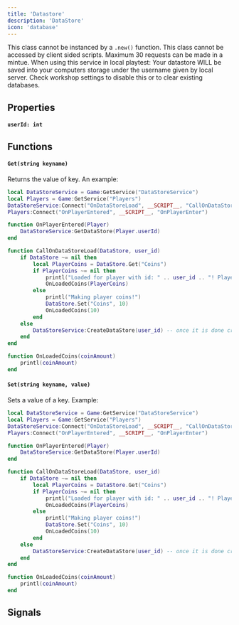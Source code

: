 ```yaml
---
title: 'Datastore'
description: 'DataStore'
icon: 'database'
---
```


<Warning>This class cannot be instanced by a `.new()` function.</Warning>
<Warning>This class cannot be accessed by client sided scripts.</Warning>
<Warning>Maximum 30 requests can be made in a mintue.</Warning>
<Info>When using this service in local playtest: Your datastore WILL be saved into your computers storage under the username given by local server. Check workshop settings to disable this or to clear existing databases. </Info>

## Properties
#### `userId: int`

## Functions
#### `Get(string keyname)`
Returns the value of key. An example:
```lua
local DataStoreService = Game:GetService("DataStoreService")
local Players = Game:GetService("Players")
DataStoreService:Connect("OnDataStoreLoad", __SCRIPT__, "CallOnDataStoreLoad")
Players:Connect("OnPlayerEntered", __SCRIPT__, "OnPlayerEnter")

function OnPlayerEntered(Player)
    DataStoreService:GetDataStore(Player.userId)
end

function CallOnDataStoreLoad(DataStore, user_id)
    if DataStore ~= nil then
        local PlayerCoins = DataStore.Get("Coins")
        if PlayerCoins ~= nil then 
            printl("Loaded for player with id: " .. user_id .. "! Player has " .. PlayerCoins .. " coins!")
            OnLoadedCoins(PlayerCoins)
        else
            printl("Making player coins!")
            DataStore.Set("Coins", 10)
            OnLoadedCoins(10)
        end
    else
        DataStoreService:CreateDataStore(user_id) -- once it is done creating data store, it will again call the OnDataStoreLoad signal
    end
end

function OnLoadedCoins(coinAmount) 
    printl(coinAmount)
end
```

#### `Set(string keyname, value)`
Sets a value of a key. Example:
```lua
local DataStoreService = Game:GetService("DataStoreService")
local Players = Game:GetService("Players")
DataStoreService:Connect("OnDataStoreLoad", __SCRIPT__, "CallOnDataStoreLoad")
Players:Connect("OnPlayerEntered", __SCRIPT__, "OnPlayerEnter")

function OnPlayerEntered(Player)
    DataStoreService:GetDataStore(Player.userId)
end

function CallOnDataStoreLoad(DataStore, user_id)
    if DataStore ~= nil then
        local PlayerCoins = DataStore.Get("Coins")
        if PlayerCoins ~= nil then 
            printl("Loaded for player with id: " .. user_id .. "! Player has " .. PlayerCoins .. " coins!")
            OnLoadedCoins(PlayerCoins)
        else
            printl("Making player coins!")
            DataStore.Set("Coins", 10)
            OnLoadedCoins(10)
        end
    else
        DataStoreService:CreateDataStore(user_id) -- once it is done creating data store, it will again call the OnDataStoreLoad signal
    end
end

function OnLoadedCoins(coinAmount) 
    printl(coinAmount)
end
```
## Signals
